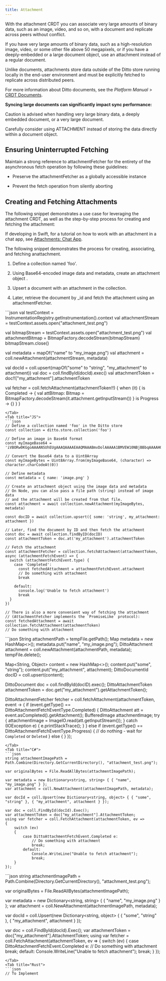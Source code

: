 ```yaml
---
title: Attachment
---
```


With the attachment CRDT you can associate very large amounts of binary data, such as an image, video, and so on, with a document and replicate across peers without conflict.

If you have very large amounts of binary data, such as a high-resolution image, video, or some other file above 50 megapixels, or if you have a deeply-embedded or a large document object, use an attachment instead of a regular document.

Unlike documents, attachments store data outside of the Ditto store running locally in the end-user environment and must be explicitly fetched to replicate across distributed peers.

For more information about Ditto documents, see the _Platform Manual_ \> [CRDT Documents](#utI2PcPnojh74wHSuRD9R).

**Syncing large documents can significantly impact sync performance:**

Caution is advised when handling very large binary data, a deeply embedded document, or a very large document.

Carefully consider using ATTACHMENT instead of storing the data directly within a document object.

## Ensuring Uninterrupted Fetching

Maintain a strong reference to attachmentFetcher for the entirety of the asynchronous fetch operation by following these guidelines:

* Preserve the attachmentFetcher as a globally accessible instance

* Prevent the fetch operation from silently aborting


## Creating and Fetching Attachments

The following snippet demonstrates a use case for leveraging the attachment CRDT, as well as the step-by-step process for creating and fetching the attachment:

If developing in Swift, for a tutorial on how to work with an attachment in a chat app, see [Attachments: Chat App](/v4-4/JGwlqIYYH5qe3rEvVUv73).

The following snippet demonstrates the process for creating, associating, and fetching anattachment.

1.  Define a collection named 'foo'.

2.  Using Base64-encoded image data and metadata, create an attachment object .

3.  Upsert a document with an attachment in the collection.

4.  Later, retrieve the document by _id and fetch the attachment using an attachmentFetcher.













<Tabs>
<Tab title="Kotlin">
```json
val testContext = InstrumentationRegistry.getInstrumentation().context
val attachmentStream = testContext.assets.open("attachment_test.png")

val bitmapStream = testContext.assets.open("attachment_test.png")
val attachmentBitmap = BitmapFactory.decodeStream(bitmapStream)
bitmapStream.close()

val metadata = mapOf("name" to "my_image.png")
val attachment = coll.newAttachment(attachmentStream, metadata)

val docId = coll.upsert(mapOf("some" to "string", "my_attachment" to attachment))
val doc = coll.findById(docId).exec()
val attachmentToken = doc!!["my_attachment"].attachmentToken

val fetcher = coll.fetchAttachment(attachmentToken!!) {
    when (it) {
        is Completed -> {
            val attBitmap: Bitmap = BitmapFactory.decodeStream(it.attachment.getInputStream())
        }
        is Progress -> {}
    }
}
```
</Tab>
<Tab title="JS">
```json
// Define a collection named 'foo' in the Ditto store
const collection = ditto.store.collection('foo')

// Define an image in Base64 format
const myImageBase64 = 'iVBORw0KGgoAAAANSUhEUgAAAQAAAAEAAQMAAABmvDolAAAAA1BMVEW10NBjBBbqAAAAH0lEQVRoge3BAQ0AAADCoPdPbQ43oAAAAAAAAAAAvg0hAAABmmDh1QAAAABJRU5ErkJggg=='

// Convert the Base64 data to a Uint8Array
const myImageBytes = Uint8Array.from(myImageBase64, (character) => character.charCodeAt(0))

// Define metadata
const metadata = { name: 'image.png' }

// Create an attachment object using the image data and metadata
// On Node, you can also pass a file path (string) instead of image data
// and the attachment will be created from that file.
const attachment = await collection.newAttachment(myImageBytes, metadata)

const docID = await collection.upsert({ some: 'string', my_attachment: attachment })

// Later, find the document by ID and then fetch the attachment
const doc = await collection.findByID(docID)
const attachmentToken = doc.at('my_attachment').attachmentToken

// Fetch the attachment
const attachmentFetcher = collection.fetchAttachment(attachmentToken, async (attachmentFetchEvent) => {
  switch (attachmentFetchEvent.type) {
    case 'Completed':
      const fetchedAttachment = attachmentFetchEvent.attachment
      // Do something with attachment
      break

    default:
      console.log('Unable to fetch attachment')
      break
  }
})

// There is also a more convenient way of fetching the attachment
// (AttachmentFetcher implements the `PromiseLike` protocol):
const fetchedAttachment = await collection.fetchAttachment(attachmentToken)
// Do something with attachment
```
</Tab>
<Tab title="Java">
```json
String attachmentPath = tempFile.getPath();
Map<String, String> metadata = new HashMap<>();
metadata.put("name", "my_image.png");
DittoAttachment attachment = coll.newAttachment(attachmentPath, metadata);
tempFile.delete();

Map<String, Object> content = new HashMap<>();
content.put("some", "string");
content.put("my_attachment", attachment);
DittoDocumentId docID = coll.upsert(content);

DittoDocument doc = coll.findById(docID).exec();
DittoAttachmentToken attachmentToken = doc.get("my_attachment").getAttachmentToken();

DittoAttachmentFetcher fetcher = coll.fetchAttachment(attachmentToken, event -> {
    if (event.getType() == DittoAttachmentFetchEventType.Completed) {
        DittoAttachment att = event.asCompleted().getAttachment();
        BufferedImage attachmentImage;
        try {
            attachmentImage = ImageIO.read(att.getInputStream());
        } catch (IOException e) {
            e.printStackTrace();
        }
    } else if (event.getType() == DittoAttachmentFetchEventType.Progress) {
        // do nothing - wait for `Completed` or `Deleted`
    } else {
    }
});
```
</Tab>
<Tab title="C#">
```json
string attachmentImagePath = Path.Combine(Directory.GetCurrentDirectory(), "attachment_test.png");

var originalBytes = File.ReadAllBytes(attachmentImagePath);

var metadata = new Dictionary<string, string> { { "name", "my_image.png" } };
var attachment = coll.NewAttachment(attachmentImagePath, metadata);

var docId = coll.Upsert(new Dictionary<string, object> { { "some", "string" }, { "my_attachment", attachment } });

var doc = coll.FindById(docId).Exec();
var attachmentToken = doc["my_attachment"].AttachmentToken;
using var fetcher = coll.FetchAttachment(attachmentToken, ev =>
{
    switch (ev)
    {
        case DittoAttachmentFetchEvent.Completed e:
            // Do something with attachment
            break;
        default:
            Console.WriteLine("Unable to fetch attachment");
            break;
    }
});
```
</Tab>
<Tab title="C++">
```json
string attachmentImagePath = Path.Combine(Directory.GetCurrentDirectory(), "attachment_test.png");

var originalBytes = File.ReadAllBytes(attachmentImagePath);

var metadata = new Dictionary<string, string> { { "name", "my_image.png" } };
var attachment = coll.NewAttachment(attachmentImagePath, metadata);

var docId = coll.Upsert(new Dictionary<string, object> { { "some", "string" }, { "my_attachment", attachment } });

var doc = coll.FindById(docId).Exec();
var attachmentToken = doc["my_attachment"].AttachmentToken;
using var fetcher = coll.FetchAttachment(attachmentToken, ev =>
{
    switch (ev)
    {
        case DittoAttachmentFetchEvent.Completed e:
            // Do something with attachment
            break;
        default:
            Console.WriteLine("Unable to fetch attachment");
            break;
    }
});
```
</Tab>
<Tab title="Rust">
```json
// To Implement
```
</Tab>
</Tabs>



